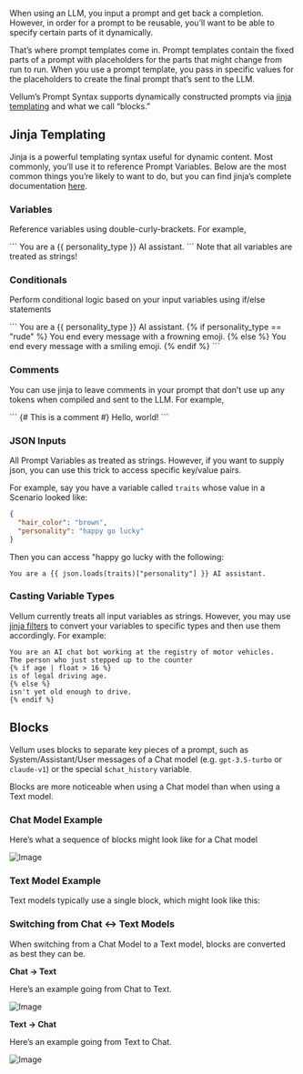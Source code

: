 When using an LLM, you input a prompt and get back a completion.
However, in order for a prompt to be reusable, you’ll want to
be able to specify certain parts of it dynamically.

That’s where prompt templates come in. Prompt templates contain
the fixed parts of a prompt with placeholders for the parts that
might change from run to run. When you use a prompt template,
you pass in specific values for the placeholders to create
the final prompt that’s sent to the LLM.

Vellum’s Prompt Syntax supports dynamically constructed
prompts via [jinja templating](https://jinja.palletsprojects.com/en/3.1.x/templates/)
and what we call “blocks.”

## Jinja Templating

Jinja is a powerful templating syntax useful for dynamic content.
Most commonly, you’ll use it to reference Prompt Variables.
Below are the most common things you’re likely to want to do,
but you can find jinja’s complete documentation
[here](https://jinja.palletsprojects.com/en/3.1.x/templates/).

### Variables

Reference variables using double-curly-brackets. For example,

<CodeBlock title="Reference Variables">
  ``` You are a {{ personality_type }} AI assistant. ```
</CodeBlock>

<Callout intent="warning">
  Note that all variables are treated as strings!
</Callout>

### Conditionals

Perform conditional logic based on your input variables using if/else statements

<CodeBlock title="Conditional Example">
```
You are a {{ personality_type }} AI assistant.
{% if personality_type == "rude" %}
You end every message with a frowning emoji.
{% else %}
You end every message with a smiling emoji.
{% endif %}
```
</CodeBlock>

### Comments

You can use jinja to leave comments in your prompt that don’t use up any
tokens when compiled and sent to the LLM. For example,

<CodeBlock title="Comment Example">
```
{# This is a comment #}
Hello, world!
```
</CodeBlock>

### JSON Inputs

All Prompt Variables as treated as strings. However, if you want to supply json, you can use this trick to access specific key/value pairs.

For example, say you have a variable called `traits` whose value in a Scenario looked like:

```json
{
  "hair_color": "brown",
  "personality": "happy go lucky"
}
```

Then you can access "happy go lucky with the following:

```
You are a {{ json.loads(traits)["personality"] }} AI assistant.

```

### Casting Variable Types

Vellum currently treats all input variables as strings. However, you may use [jinja filters](https://jinja.palletsprojects.com/en/3.1.x/templates/#list-of-builtin-filters) to convert your variables to specific types and then use them accordingly. For example:

```
You are an AI chat bot working at the registry of motor vehicles.
The person who just stepped up to the counter
{% if age | float > 16 %}
is of legal driving age.
{% else %}
isn't yet old enough to drive.
{% endif %}
```

## Blocks

Vellum uses blocks to separate key pieces of a prompt, such as System/Assistant/User messages of a Chat model (e.g. `gpt-3.5-turbo` or `claude-v1`) or the special `$chat_history` variable.

Blocks are more noticeable when using a Chat model than when using a Text model.

### Chat Model Example

Here’s what a sequence of blocks might look like for a Chat model

![Image](https://vellum-ai.notion.site/image/https%3A%2F%2Fs3-us-west-2.amazonaws.com%2Fsecure.notion-static.com%2Fd638fb25-1fc2-4b3a-adeb-295f56837599%2FScreenshot_5_9_23__6_56_PM.png?table=block&id=d0a3d881-45a2-43fe-954a-d9c77e3641b1&spaceId=71c05e3e-272b-4acf-9889-90a304d95d06&width=2000&userId=&cache=v2)

### Text Model Example

Text models typically use a single block, which might look like this:

### Switching from Chat ↔ Text Models

When switching from a Chat Model to a Text model, blocks are converted as best they can be.

**Chat → Text**

Here’s an example going from Chat to Text.

![Image](https://vellum-ai.notion.site/image/https%3A%2F%2Fs3-us-west-2.amazonaws.com%2Fsecure.notion-static.com%2Fc6dca76c-40b2-4f85-b326-1eea8db00ff5%2F2023-05-16_11-24-48.png?table=block&id=dbb5325d-7137-4d6a-97a3-0dc5c863166c&spaceId=71c05e3e-272b-4acf-9889-90a304d95d06&width=2000&userId=&cache=v2)

**Text → Chat**

Here’s an example going from Text to Chat.

![Image](https://vellum-ai.notion.site/image/https%3A%2F%2Fs3-us-west-2.amazonaws.com%2Fsecure.notion-static.com%2Fba26ce4e-9bf2-47dc-b081-72a986d3158c%2F2023-05-16_11-25-26.png?table=block&id=e1073bd7-948d-41d8-83c7-76418d643562&spaceId=71c05e3e-272b-4acf-9889-90a304d95d06&width=2000&userId=&cache=v2)
